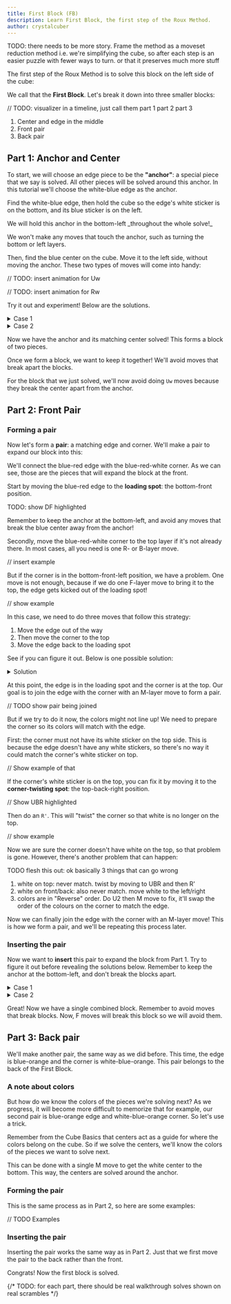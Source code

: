 ```yaml
---
title: First Block (FB)
description: Learn First Block, the first step of the Roux Method.
author: crystalcuber
---
```



TODO: there needs to be more story. Frame the method as a moveset reduction method
i.e. we're simplifying the cube, so after each step is an easier puzzle with fewer ways to turn.
or that it preserves much more stuff

The first step of the Roux Method is to solve this block on the left side of the cube:

<TwistyPlayer
  rotateStickering="x2 y"
  controlPanel="none"
  className="size-48"
  cameraLatitude="-20"
  cameraLongitude="-30"
  experimentalStickeringMaskOrbits={STICKERINGS.FB}
/>

We call that the **First Block**. Let's break it down into three smaller blocks:

// TODO: visualizer in a timeline, just call them part 1 part 2 part 3
1. Center and edge in the middle
2. Front pair
3. Back pair

## Part 1: Anchor and Center

To start, we will choose an edge piece to be the **"anchor"**: a special piece that we say is solved. All other pieces will be solved around this anchor. In this tutorial we'll choose the white-blue edge as the anchor.

Find the white-blue edge, then hold the cube so the edge's white sticker is on the bottom, and its blue sticker is on the left.

<Callout type="info">
  We will hold this anchor in the bottom-left _throughout the whole solve!_
  
  We won't make any moves that touch the anchor, such as turning the bottom or left layers.
</Callout>

Then, find the blue center on the cube. Move it to the left side, without moving the anchor. These two types of moves will come into handy:

// TODO: insert animation for Uw

// TODO: insert animation for Rw

Try it out and experiment! Below are the solutions.

<details>
  <summary>Case 1</summary>
  If the center is at the front, right or back side, you can move it to the left with one move, like this:
  <TwistyPlayer
    rotateStickering="x2 y"
    experimentalStickeringMaskOrbits="EDGES:IIIIIII-IIII,CORNERS:IIIIIIII,CENTERS:I-IIII"
    experimentalSetupAlg="Uw'"
    alg="Uw"
    cameraLatitude="-20"
    cameraLongitude="-30"
    viewer-link="none"
  />
</details>

<details>
  <summary>Case 2</summary>
  If the center is at the top or bottom, you can move it to the front or back, then solve like in Case 1.
    <TwistyPlayer
    rotateStickering="x2 y"
    experimentalStickeringMaskOrbits="EDGES:IIIIIII-IIII,CORNERS:IIIIIIII,CENTERS:I-IIII"
    experimentalSetupAlg="Uw' Rw"
    alg="Rw' Uw"
    cameraLatitude="20"
    cameraLongitude="-30"
    viewer-link="none"
  />
</details>

Now we have the anchor and its matching center solved! This forms a block of two pieces.

<Callout type="info">
  Once we form a block, we want to keep it together! We'll avoid moves that break apart the blocks.

  For the block that we just solved, we'll now avoid doing `Uw` moves because they break the center apart from the anchor.
</Callout>

## Part 2: Front Pair


### Forming a pair

Now let's form a **pair**: a matching edge and corner. We'll make a pair to expand our block into this:

<TwistyPlayer
  rotateStickering="x2 y"
  controlPanel="none"
  className=""
  cameraLatitude="-20"
  cameraLongitude="-30"
  experimentalStickeringMaskOrbits="EDGES:IIIIIIIDI-II,CORNERS:IIIII-II,CENTERS:IDIIII"
/>

We'll connect the blue-red edge with the blue-red-white corner. As we can see, those are the pieces that will expand the block at the front.

Start by moving the blue-red edge to the **loading spot**: the bottom-front position.

TODO: show DF highlighted

Remember to keep the anchor at the bottom-left, and avoid any moves that break the blue center away from the anchor!

Secondly, move the blue-red-white corner to the top layer if it's not already there. In most cases, all you need is one R- or B-layer move.

// insert example

But if the corner is in the bottom-front-left position, we have a problem. One move is not enough, because if we do one F-layer move to bring it to the top, the edge gets kicked out of the loading spot!

// show example

In this case, we need to do three moves that follow this strategy:
1. Move the edge out of the way
2. Then move the corner to the top
3. Move the edge back to the loading spot

See if you can figure it out. Below is one possible solution:

<details>
  <summary>Solution</summary>
  You could do `Rw' F Rw` like this:
  // TODO visualizer
</details>

At this point, the edge is in the loading spot and the corner is at the top. Our goal is to join the edge with the corner with an M-layer move to form a pair.

// TODO show pair being joined

But if we try to do it now, the colors might not line up! We need to prepare the corner so its colors will match with the edge.

First: the corner must not have its white sticker on the top side. This is because the edge doesn't have any white stickers, so there's no way it could match the corner's white sticker on top.

// Show example of that

If the corner's white sticker is on the top, you can fix it by moving it to the **corner-twisting spot**: the top-back-right position.

// Show UBR highlighted

Then do an `R'`. This will "twist" the corner so that white is no longer on the top.

// show example


Now we are sure the corner doesn't have white on the top, so that problem is gone. However, there's another problem that can happen:

TODO flesh this out:
ok basically 3 things that can go wrong
1. white on top: never match. twist by moving to UBR and then R'
2. white on front/back: also never match. move white to the left/right
3. colors are in "Reverse" order. Do U2 then M move to fix, it'll swap the order of the colours on the corner to match the edge.

Now we can finally join the edge with the corner with an M-layer move!
This is how we form a pair, and we'll be repeating this process later.

### Inserting the pair

Now we want to **insert** this pair to expand the block from Part 1. Try to figure it out before revealing the solutions below. Remember to keep the anchor at the bottom-left, and don't break the blocks apart.

<details>
  <summary>Case 1</summary>
  If the pair has blue on top, it can be moved to the front and inserted with a single move (`F'`)
</details>

<details>
  <summary>Case 2</summary>
  If the pair has red on top, it can be moved to the front and inserted with twmo moves (`Rw' F`)
</details>

Great! Now we have a single combined block. Remember to avoid moves that break blocks. Now, F moves will break this block so we will avoid them.

## Part 3: Back pair

We'll make another pair, the same way as we did before. This time, the edge is blue-orange and the corner is white-blue-orange. This pair belongs to the back of the First Block.

### A note about colors

But how do we know the colors of the pieces we're solving next? As we progress, it will become more difficult to memorize that for example, our second pair is blue-orange edge and white-blue-orange corner. So let's use a trick.

Remember from the Cube Basics that centers act as a guide for where the colors belong on the cube. So if we solve the centers, we'll know the colors of the pieces we want to solve next.

This can be done with a single M move to get the white center to the bottom. This way, the centers are solved around the anchor.

### Forming the pair

This is the same process as in Part 2, so here are some examples:

// TODO Examples

### Inserting the pair

Inserting the pair works the same way as in Part 2. Just that we first move the pair to the back rather than the front.

Congrats! Now the first block is solved.

{/* TODO: for each part, there should be real walkthrough solves shown on real scrambles */}